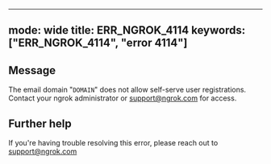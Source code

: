 
---
mode: wide
title: ERR_NGROK_4114
keywords: ["ERR_NGROK_4114", "error 4114"]
---

## Message
The email domain "`DOMAIN`" does not allow self-serve user registrations. Contact your ngrok administrator or support@ngrok.com for access.




## Further help
If you're having trouble resolving this error, please reach out to [support@ngrok.com](mailto:support@ngrok.com?subject=Help%20with%20ERR_NGROK_4114)

